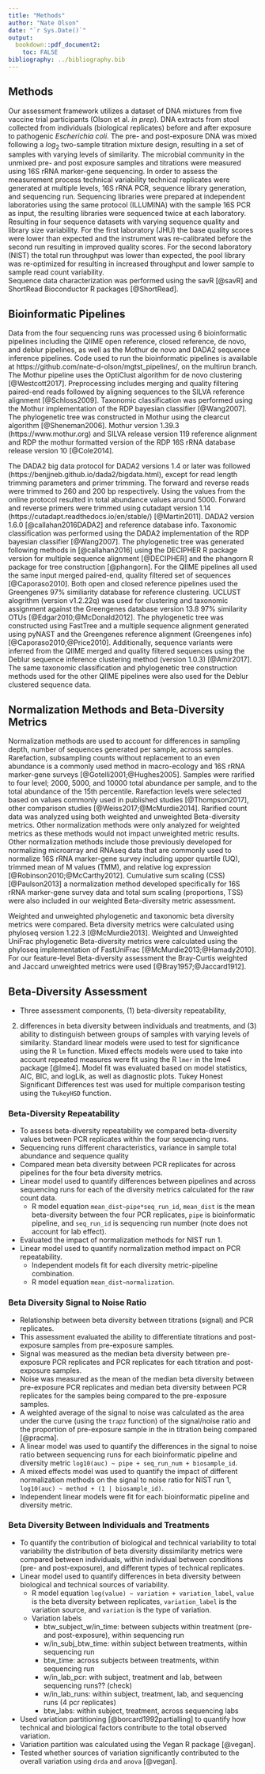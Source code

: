 ```yaml
---
title: "Methods"
author: "Nate Olson"
date: "`r Sys.Date()`"
output:
  bookdown::pdf_document2:
    toc: FALSE
bibliography: ../bibliography.bib
---
```


## Methods
Our assessment framework utilizes a dataset of DNA mixtures from five vaccine trial participants (Olson et al. _in prep_).
DNA extracts from stool collected from individuals (biological replicates) before and after exposure to pathogenic _Escherichia coli_.
The pre- and post-exposure DNA was mixed following a $log_2$ two-sample titration mixture design, resulting in a set of samples with varying levels of similarity.
The microbial community in the unmixed pre- and post exposure samples and titrations were measured using 16S rRNA marker-gene sequencing.
In order to assess the measurement process technical variability technical replicates were generated at multiple levels, 16S rRNA PCR, sequence library generation, and sequencing run.
Sequencing libraries were prepared at independent laboratories using the same protocol (ILLUMINA) with the sample 16S PCR as input, the resulting libraries were sequenced twice at each laboratory.
Resulting in four sequence datasets with varying sequence quality and library size variability.
For the first laboratory (JHU) the base quality scores were lower than expected and the instrument was re-calibrated before the second run resulting in improved quality scores.
For the second laboratory (NIST) the total run throughput was lower than expected, the pool library was re-optimized for resulting in increased throughput and lower sample to sample read count variability.  
Sequence data characterization was performed using the savR [@savR] and ShortRead Bioconductor R packages [@ShortRead].

## Bioinformatic Pipelines  
Data from the four sequencing runs was processed using 6 bioinformatic pipelines including the QIIME open reference, closed reference, de novo, and deblur pipelines, as well as the Mothur de novo and DADA2 sequence inference pipelines.
Code used to run the bioinformatic pipelines is available at https://github.com/nate-d-olson/mgtst_pipelines/, on the multirun branch.
The Mothur pipeline uses the OptiClust algorithm for de novo clustering [@Westcott2017].
Preprocessing includes merging and quality filtering paired-end reads followed by aligning sequences to the SILVA reference alignment [@Schloss2009].
Taxonomic classification was performed using the Mothur implementation of the RDP bayesian classifier [@Wang2007].
The phylogenetic tree was constructed in Mothur using the clearcut algorithm [@Sheneman2006].
Mothur version 1.39.3 (https://www.mothur.org) and SILVA release version 119 reference alignment and RDP the mothur formatted version of the RDP 16S rRNA database release version 10 [@Cole2014].

The DADA2 big data protocol for DADA2 versions 1.4 or later was followed (https://benjjneb.github.io/dada2/bigdata.html), except for read length trimming parameters and primer trimming.
The forward and reverse reads were trimmed to 260 and 200 bp respectively.  Using the values from the online protocol resulted in total abundance values around 5000.
Forward and reverse primers were trimmed using cutadapt version 1.14 (https://cutadapt.readthedocs.io/en/stable/) [@Martin2011].
DADA2 version 1.6.0 [@callahan2016DADA2] and reference database info.
Taxonomic classification was performed using the DADA2 implementation of the RDP bayesian classifier [@Wang2007].
The phylogenetic tree was generated following methods in [@callahan2016]  using the DECIPHER R package version for multiple sequence alignment [@DECIPHER] and the phangorn R package for tree construction [@phangorn].
For the QIIME pipelines all used the same input merged paired-end, quality filtered set of sequences [@Caporaso2010].
Both open and closed reference pipelines used the Greengenes 97\% similiarity database for reference clustering.
UCLUST alogrithm (version v1.2.22q) was used for clustering and taxonomic assignment against the Greengenes database version 13.8 97\% similarity OTUs [@Edgar2010;@McDonald2012].
The phylogenetic tree was constructed using FastTree and a multiple sequence alignment generated using pyNAST and the Greengenes reference alignment (Greengenes info) [@Caporaso2010;@Price2010].
Additionally, sequence variants were inferred from the QIIME merged and quality filtered sequences using the Deblur sequence inference clustering method (version 1.0.3) [@Amir2017].
The same taxonomic classification and phylogenetic tree construction methods used for the other QIIME pipelines were also used for the Deblur clustered sequence data.

## Normalization Methods and Beta-Diversity Metrics
Normalization methods are used to account for differences in sampling depth, number of sequences generated per sample, across samples.
Rarefaction, subsampling counts without replacement to an even abundance is a commonly used method in macro-ecology and 16S rRNA marker-gene surveys [@Gotelli2001;@Hughes2005].
Samples were rarified to four level; 2000, 5000, and 10000 total abundance per sample, and to the total abundance of the 15th percentile.
Rarefaction levels were selected based on values commonly used in published studies [@Thompson2017], other comparison studies [@Weiss2017;@McMurdie2014].
Rarified count data was analyzed using both weighted and unweighted Beta-diversity metrics.
Other normalization methods were only analyzed for weighted metrics as these methods would not impact unweighted metric results.
Other normalization methods include those previously developed for normalizing microarray and RNAseq data that are commonly used to normalize 16S rRNA marker-gene survey including upper quartile (UQ), trimmed mean of M values (TMM), and relative log expression [@Robinson2010;@McCarthy2012].
Cumulative sum scaling (CSS) [@Paulson2013] a normalization method developed specifically for 16S rRNA marker-gene survey data and total sum scaling (proportions, TSS) were also included in our weighted Beta-diversity metric assessment.

Weighted and unweighted phylogenetic and taxonomic beta diversity metrics were compared.
Beta diversity metrics were calculated using phyloseq version 1.22.3 [@McMurdie2013].
Weighted and Unweighted UniFrac phylogenetic Beta-diversity metrics were calculated using the phyloseq implementation of FastUniFrac [@McMurdie2013;@Hamady2010].
For our feature-level Beta-diversity assessment the Bray-Curtis weighted and Jaccard unweighted metrics were used [@Bray1957;@Jaccard1912].

## Beta-Diversity Assessment
- Three assessment components, (1) beta-diversity repeatability, 
(2) differences in beta diversity between individuals and treatments, 
and (3) ability to distinguish between groups of samples with varying levels of similarity. 
Standard linear models were used to test for significance using the R `lm` function. 
Mixed effects models were used to take into account repeated measures were fit using the R `lmer` in the lme4 package [@lme4]. 
Model fit was evaluated based on model statistics, AIC, BIC, and logLik, as well as diagnostic plots.
Tukey Honest Significant Differences test was used for multiple comparison testing using the `TukeyHSD` function.  

### Beta-Diversity Repeatability
- To assess beta-diversity repeatability we compared beta-diversity values between PCR replicates within the four sequencing runs. 
- Sequencing runs different characteristics, variance in sample total abundance and sequence quality 
- Compared mean beta diversity between PCR replicates for across pipelines for the four beta diversity metrics. 
- Linear model used to quantify differences between pipelines and across sequencing runs for each of the diversity metrics calculated for the raw count data. 
    - R model equation  `mean_dist~pipe*seq_run_id`, `mean_dist` is the mean beta-diversity between the four PCR replicates, `pipe` is bioinformatic pipeline, and `seq_run_id` is sequencing run number (note does not account for lab effect). 

- Evaluated the impact of normalization methods for NIST run 1.  
- Linear model used to quantify normalization method impact on PCR repeatability. 
    - Independent models fit for each diversity metric-pipeline combination. 
    - R model equation `mean_dist~normalization`.


### Beta Diversity Signal to Noise Ratio  

- Relationship between beta diversity between titrations (signal) and PCR replicates.  
- This assessment evaluated the ability to differentiate titrations and post-exposure samples from pre-exposure samples.  
- Signal was measured as the median beta diversity between pre-exposure PCR replicates and PCR replicates for each titration and post-exposure samples. 
- Noise was measured as the mean of the median beta diversity between pre-exposure PCR replicates and median beta diversity between PCR replicates for the samples being compared to the pre-exposure samples. 
- A weighted average of the signal to noise was calculated as the area under the curve (using the `trapz` function) of the signal/noise ratio and the proportion of pre-exposure sample in the in titration being compared [@pracma].  
- A linear model was used to quantify the differences in the signal to noise ratio between sequencing runs for each bioinformatic pipeline and diversity metric `log10(auc) ~ pipe + seq_run_num + biosample_id`.
- A mixed effects model was used to quantify the impact of different normalization methods on the signal to noise ratio for NIST run 1, `log10(auc) ~ method + (1 | biosample_id)`. 
- Independent linear models were fit for each bioinformatic pipeline and diversity metric. 



### Beta Diversity Between Individuals and Treatments
- To quantify the contribution of biological and technical variability to total variability the distribution of beta diversity dissimilarity metrics were compared between individuals, within individual between conditions (pre- and post-exposure), and different types of technical replicates.  
- Linear model used to quantify differences in beta diversity between biological and technical sources of variability.
    - R model equation `log(value) ~ variation + variation_label`, `value` is the beta diversity between replicates, `variation_label` is the variation source, and `variation` is the type of variation. 
    - Variation labels 
        - btw_subject_w/in_time: between subjects within treatment (pre- and post-exposure), within sequencing run
        - w/in_subj_btw_time: within subject between treatments, within sequencing run
        - btw_time: across subjects between treatments, within sequencing run
        - w/in_lab_pcr: with subject, treatment and lab, between sequencing runs?? (check)
        - w/in_lab_runs: within subject, treatment, lab, and sequencing runs (4 pcr replicates)
        - btw_labs: within subject, treatment, across sequencing labs

- Used variation partitioning [@borcard1992partialling] to quantify how technical and biological factors contribute to the total observed variation. 
- Variation partition was calculated using the Vegan R package [@vegan]. 
- Tested whether sources of variation significantly contributed to the overall variation using `drda` and `anova` [@vegan]. 

